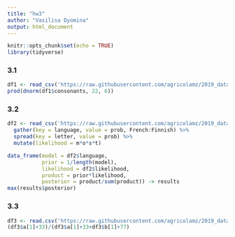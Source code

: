 ```yaml
---
title: "hw3"
author: "Vasilisa Dyomina"
output: html_document
---
```


```r
knitr::opts_chunk$set(echo = TRUE)
library(tidyverse)
```

### 3.1
```r
df1 <- read_csv('https://raw.githubusercontent.com/agricolamz/2019_data_analysis_for_linguists/master/data/students/VaDyomina/hw3_Bayesian_inference/hw3_phoible.csv')
prod(dnorm(df1$consonants, 22, 6))
```

### 3.2
```r
df2 <- read_csv('https://raw.githubusercontent.com/agricolamz/2019_data_analysis_for_linguists/master/data/letter_frequency.csv')%>% 
  gather(key = language, value = prob, French:Finnish) %>% 
  spread(key = letter, value = prob) %>% 
  mutate(likelihood = m*o*s*t)

data_frame(model = df2$language,
           prior = 1/length(model), 
           likelihood = df2$likelihood, 
           product = prior*likelihood, 
           posterior = product/sum(product)) -> results
max(results$posterior)
```

### 3.3
```r
df3 <- read.csv('https://raw.githubusercontent.com/agricolamz/2019_data_analysis_for_linguists/master/data/students/VaDyomina/hw3_Bayesian_inference/hw3_task_3.csv')
(df3$a[1]+33)/(df3$a[1]+33+df3$b[1]+77)
```